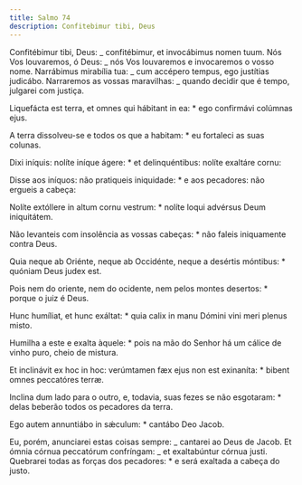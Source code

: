 ```yaml
---
title: Salmo 74
description: Confitebimur tibi, Deus
---
```


<div class="side-by-side not-content">

Confitébimur tibi, Deus: _ confitébimur, et invocábimus nomen tuum. Nós Vos louvaremos, ó Deus: _ nós Vos louvaremos e invocaremos o vosso nome. Narrábimus mirabília tua: _ cum accépero tempus, ego justítias judicábo. Narraremos as vossas maravilhas: _ quando decidir que é tempo, julgarei com justiça.

Liquefácta est terra, et omnes qui hábitant in ea: \* ego confirmávi colúmnas ejus.

A terra dissolveu-se e todos os que a habitam: \* eu fortaleci as suas colunas.

Dixi iníquis: nolíte iníque ágere: \* et delinquéntibus: nolíte exaltáre cornu:

Disse aos iníquos: não pratiqueis iniquidade: \* e aos pecadores: não ergueis a cabeça:

Nolíte extóllere in altum cornu vestrum: \* nolíte loqui advérsus Deum iniquitátem.

Não levanteis com insolência as vossas cabeças: \* não faleis iniquamente contra Deus.

Quia neque ab Oriénte, neque ab Occidénte, neque a desértis móntibus: \* quóniam Deus judex est.

Pois nem do oriente, nem do ocidente, nem pelos montes desertos: \* porque o juiz é Deus.

Hunc humíliat, et hunc exáltat: \* quia calix in manu Dómini vini meri plenus misto.

Humilha a este e exalta àquele: \* pois na mão do Senhor há um cálice de vinho puro, cheio de mistura.

Et inclinávit ex hoc in hoc: verúmtamen fæx ejus non est exinaníta: \* bibent omnes peccatóres terræ.

Inclina dum lado para o outro, e, todavia, suas fezes se não esgotaram: \* delas beberão todos os pecadores da terra.

Ego autem annuntiábo in sǽculum: \* cantábo Deo Jacob.

Eu, porém, anunciarei estas coisas sempre: _ cantarei ao Deus de Jacob. Et ómnia córnua peccatórum confríngam: _ et exaltabúntur córnua justi. Quebrarei todas as forças dos pecadores: \* e será exaltada a cabeça do justo.

</div>
